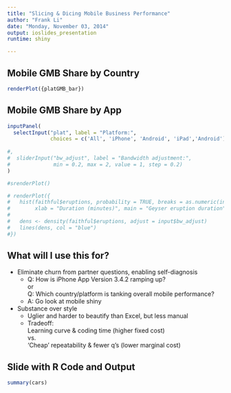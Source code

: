 ```yaml
---
title: "Slicing & Dicing Mobile Business Performance"
author: "Frank Li"
date: "Monday, November 03, 2014"
output: ioslides_presentation
runtime: shiny

---
```

## Mobile GMB Share by Country
```r

renderPlot({platGMB_bar})
```

## Mobile GMB Share by App

```r
inputPanel(
  selectInput("plat", label = "Platform:",
              choices = c('All', 'iPhone', 'Android', 'iPad','Android'), selected = 'Aggregate')
  
#,
#  sliderInput("bw_adjust", label = "Bandwidth adjustment:",
#              min = 0.2, max = 2, value = 1, step = 0.2)
)

#srenderPlot()

# renderPlot({
#   hist(faithful$eruptions, probability = TRUE, breaks = as.numeric(input$n_breaks),
#        xlab = "Duration (minutes)", main = "Geyser eruption duration")
#   
#   dens <- density(faithful$eruptions, adjust = input$bw_adjust)
#   lines(dens, col = "blue")
#})
```

## What will I use this for?

- Eliminate churn from partner questions, enabling self-diagnosis
    - Q: How is iPhone App Version 3.4.2 ramping up? <br /> 
    or <br />
      Q: Which country/platform is tanking overall mobile performance?
    - A: Go look at mobile shiny
- Substance over style
    - Uglier and harder to beautify than Excel, but less manual
    - Tradeoff: <br />
    Learning curve & coding time (higher fixed cost)  <br /> 
    vs.  <br />
    'Cheap' repeatability & fewer q's (lower marginal cost)

## Slide with R Code and Output

```r
summary(cars)
```